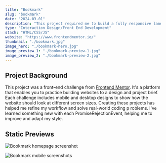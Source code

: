 ```yaml
---
title: "Bookmark"
slug: "bookmark"
date: "2024-03-01"
description: "This project required me to build a fully responsive landing page to the designs provided. I used HTML5, along with CSS Grid and JavaScript for the areas that required interactivity, such as the testimonial slider."
type: "Interaction Design/Front End Development"
stack: "HTML/CSS/JS"
website: "https://www.frontendmentor.io/"
thumbnail: "./bookmark.jpg"
image_hero: "./bookmark-hero.jpg"
image_preview_1: "./bookmark-preview-1.jpg"
image_preview_2: "./bookmark-preview-2.jpg"
---
```


## Project Background

This project was a front-end challenge from <a href="https://www.frontendmentor.io/" target="_blank">Frontend Mentor</a>. It's a platform that enables you to practice building websites to a design and project brief. Each challenge includes mobile and desktop designs to show how the website should look at different screen sizes. Creating these projects has helped me refine my workflow and solve real-world coding p roblems. I've learned something new with each PromiseRejectionEvent, helping me to improve and adapt my style.

## Static Previews
	
![Bookmark homepage screenshot](/logo.png "title")

![Bookmark mobile screenshots](/logo.png "title")
